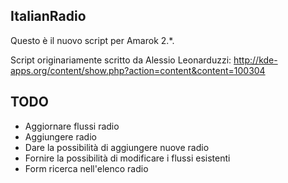 == ItalianRadio ==
Questo è il nuovo script per Amarok 2.*.

Script originariamente scritto da Alessio Leonarduzzi:
http://kde-apps.org/content/show.php?action=content&content=100304

== TODO ==
* Aggiornare flussi radio
* Aggiungere radio
* Dare la possibilità di aggiungere nuove radio
* Fornire la possibilità di modificare i flussi esistenti
* Form ricerca nell'elenco radio
